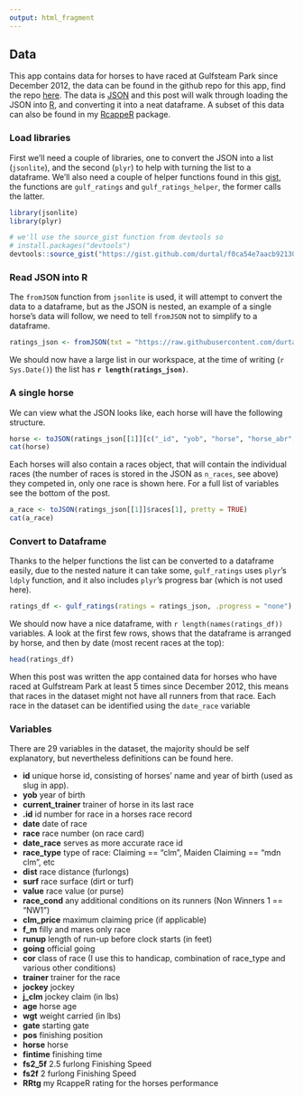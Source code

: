 ```yaml
---
output: html_fragment
---
```


## Data

This app contains data for horses to have raced at Gulfsteam Park since December 2012, the data can be found in the github repo for this app, find the repo [here](https://github.com/durtal/gulfstream).  The data is [JSON](http://en.wikipedia.org/wiki/JSON) and this post will walk through loading the JSON into [R](http://cran.r-project.org/), and converting it into a neat dataframe.  A subset of this data can also be found in my [RcappeR](https://github.com/durtal/RcappeR) package.

### Load libraries

First we'll need a couple of libraries, one to convert the JSON into a list (`jsonlite`), and the second (`plyr`) to help with turning the list to a dataframe.  We'll also need a couple of helper functions found in this [gist](https://gist.github.com/durtal/f0ca54e7aacb92130a1e), the functions are `gulf_ratings` and `gulf_ratings_helper`, the former calls the latter.

```r
library(jsonlite)
library(plyr)

# we'll use the source_gist function from devtools so
# install.packages("devtools")
devtools::source_gist("https://gist.github.com/durtal/f0ca54e7aacb92130a1e")
```

### Read JSON into R

The `fromJSON` function from `jsonlite` is used, it will attempt to convert the data to a dataframe, but as the JSON is nested, an example of a single horse's data will follow, we need to tell `fromJSON` not to simplify to a dataframe.

```r
ratings_json <- fromJSON(txt = "https://raw.githubusercontent.com/durtal/gulfstream/master/app/data/gulfstream-ratings.json", simplifyDataFrame = FALSE)
```

We should now have a large list in our workspace, at the time of writing (`r Sys.Date()`) the list has
**`r length(ratings_json)`**.

### A single horse

We can view what the JSON looks like, each horse will have the following structure.

```r
horse <- toJSON(ratings_json[[1]][c("_id", "yob", "horse", "horse_abr", "trainer", "n_races")], pretty = TRUE)
cat(horse)
```

Each horses will also contain a races object, that will contain the individual races (the number of races is stored in the JSON as `n_races`, see above) they competed in, only one race is shown here.  For a full list of variables see the bottom of the post.

```r
a_race <- toJSON(ratings_json[[1]]$races[1], pretty = TRUE)
cat(a_race)
```

### Convert to Dataframe

Thanks to the helper functions the list can be converted to a dataframe easily, due to the nested nature it can take some, `gulf_ratings` uses `plyr`'s `ldply` function, and it also includes `plyr`'s progress bar (which is not used here).

```r
ratings_df <- gulf_ratings(ratings = ratings_json, .progress = "none")
```

We should now have a nice dataframe, with `r length(names(ratings_df))` variables.  A look at the first few rows, shows that the dataframe is arranged by horse, and then by date (most recent races at the top):

```r
head(ratings_df)
```

When this post was written the app contained data for horses who have raced at Gulfstream Park at least 5 times since December 2012, this means that races in the dataset might not have all runners from that race.  Each race in the dataset can be identified using the `date_race` variable

### Variables

There are 29 variables in the dataset, the majority should be self explanatory, but nevertheless definitions can be found here.

- **id** unique horse id, consisting of horses' name and year of birth (used as slug in app).
- **yob** year of birth
- **current_trainer** trainer of horse in its last race
- **.id** id number for race in a horses race record
- **date** date of race
- **race** race number (on race card)
- **date_race** serves as more accurate race id
- **race_type** type of race: Claiming == "clm", Maiden Claiming == "mdn clm", etc
- **dist** race distance (furlongs)
- **surf** race surface (dirt or turf)
- **value** race value (or purse)
- **race_cond** any additional conditions on its runners (Non Winners 1 == "NW1")
- **clm_price** maximum claiming price (if applicable)
- **f_m** filly and mares only race
- **runup** length of run-up before clock starts (in feet)
- **going** official going
- **cor** class of race (I use this to handicap, combination of race_type and various other conditions)
- **trainer** trainer for the race
- **jockey** jockey
- **j_clm** jockey claim (in lbs)
- **age** horse age
- **wgt** weight carried (in lbs)
- **gate** starting gate
- **pos** finishing position
- **horse** horse
- **fintime** finishing time
- **fs2_5f** 2.5 furlong Finishing Speed
- **fs2f** 2 furlong Finishing Speed
- **RRtg** my RcappeR rating for the horses performance